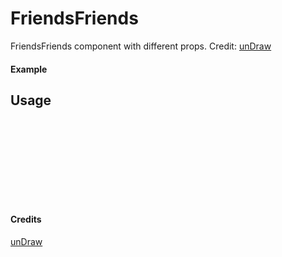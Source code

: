 
<Meta of={FriendsFriends} title="unDraw/FriendsFriends" />

# FriendsFriends

FriendsFriends component with different props.
Credit: [unDraw](https://undraw.co/illustrations)

#### Example

<Canvas of={FriendsFriends.Primary} />

## Usage

```ts
import { FriendsFriends } from "yadl-ui";

const Example = () => {
  return (
      <FriendsFriends />
  );
};

export default Example;
```

#### Credits
[unDraw](https://undraw.co/illustrations)
